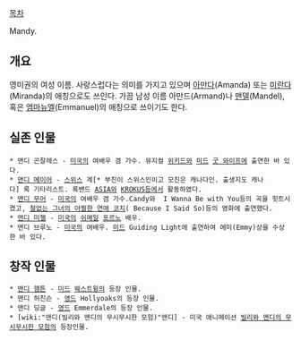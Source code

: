 [[목차]]

Mandy.
== 개요 ==
영미권의 여성 이름. 사랑스럽다는 의미를 가지고 있으며 [[아만다]](Amanda) 또는 [[미란다]](Miranda)의 애칭으로도 쓰인다. 가끔 남성 이름 아만드(Armand)나 [[맨델]](Mandel), 혹은 [[엠마뉴엘]](Emmanuel)의 애칭으로 쓰이기도 한다.

== 실존 인물 ==
 * 맨디 곤잘레스 - [[미국]]의 여배우 겸 가수. 뮤지컬 [[위키드]]와 [[미드]] [[굿 와이프]]에 출연한 바 있다.
 * [[맨디 메이어]] - [[스위스]] 계[* 부친이 스위스인이고 모친은 캐나다인. 출생지도 캐나다] 록 기타리스트. 록밴드 [[ASIA]]와 [[KROKUS]]등에서 활동하였다.
 * [[맨디 무어]] - [[미국]]의 여배우 겸 가수.Candy와  I Wanna Be with You등의 곡을 힛트시켰고, [[철없는 그녀의 아찔한 연애 코치]]( Because I Said So)등의 영화에 출연했다.
 * [[맨디 미첼]] - [[미국]]의 [[쉬메일]] [[포르노]] 배우.
 * 맨디 브루노 - [[미국]]의 여배우. [[미드]] Guiding Light에 출연하여 에미(Emmy)상을 수상한 바 있다.

== 창작 인물 ==
 * [[맨디 햄튼]] - [[미드]] [[웨스트윙]]의 등장 인물.
 * 맨디 허친슨 - [[영드]] Hollyoaks의 등장 인물.
 * 맨디 딩글 - [[영드]] Emmerdale의 등장 인물.
 * [wiki:"맨디(빌리와 맨디의 무시무시한 모험)"맨디] - 미국 애니메이션 [[빌리와 맨디의 무시무시한 모험]]의 등장인물.
